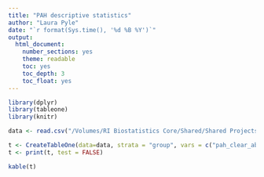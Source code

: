 ```yaml
---
title: "PAH descriptive statistics"
author: "Laura Pyle"
date: "`r format(Sys.time(), '%d %B %Y')`"
output:
  html_document:
    number_sections: yes
    theme: readable
    toc: yes
    toc_depth: 3
    toc_float: yes
---
```


```r
library(dplyr)
library(tableone)
library(knitr)
```

```r
data <- read.csv("/Volumes/RI Biostatistics Core/Shared/Shared Projects/Laura/Peds Endo/Petter Bjornstad/Data Harmonization/Data Clean/harmonized_dataset.csv")
```

```r
t <- CreateTableOne(data=data, strata = "group", vars = c("pah_clear_abs", "pah_clear_bsa"))
t <- print(t, test = FALSE)
```

```r
kable(t)
```
